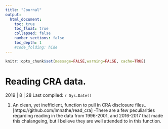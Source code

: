 ```yaml
---
title: "Journal"
output:
  html_document:
    toc: true
    toc_float: true
    collapsed: false
    number_sections: false
    toc_depth: 1
    #code_folding: hide
---
```


```r
knitr::opts_chunk$set(message=FALSE,warning=FALSE, cache=TRUE)
```

# Reading CRA data. 

2019 | 8 | 28 Last compiled: `r Sys.Date()`

1. An clean, yet inefficient, function to pull in CRA disclosure files.. [https://github.com/lmnathe/read_cra]
-There are a few peculiarities regarding reading in the data from 1996-2001, and 2016-2017 that made this chalangeing, but I believe they are well attended to in this function. 


